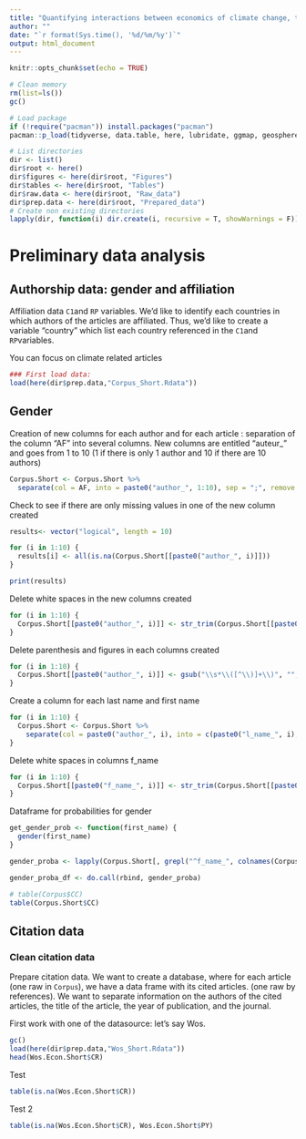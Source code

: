 ```yaml
---
title: "Quantifying interactions between economics of climate change, the rest of economics and other disciplines"
author: ""
date: "`r format(Sys.time(), '%d/%m/%y')`"
output: html_document
---
```


```r
knitr::opts_chunk$set(echo = TRUE)
```


```r
# Clean memory 
rm(list=ls())
gc()

# Load package
if (!require("pacman")) install.packages("pacman")
pacman::p_load(tidyverse, data.table, here, lubridate, ggmap, geosphere, stringr, gender, genderdata)

# List directories 
dir <- list()
dir$root <- here()
dir$figures <- here(dir$root, "Figures")
dir$tables <- here(dir$root, "Tables")
dir$raw.data <- here(dir$root, "Raw_data")
dir$prep.data <- here(dir$root, "Prepared_data")
# Create non existing directories
lapply(dir, function(i) dir.create(i, recursive = T, showWarnings = F))
```

# Preliminary data analysis

## Authorship data: gender and affiliation
Affiliation data `C1`and `RP` variables. We'd like to identify each countries in which authors of the articles are affiliated. Thus, we'd like to create a variable "country" which list each country referenced in the `C1`and `RP`variables. 

You can focus on climate related articles

```r
### First load data:
load(here(dir$prep.data,"Corpus_Short.Rdata"))
```

## Gender 

Creation of new columns for each author and for each article : separation of the column "AF" into several columns. New columns are entitled "auteur_" and goes from 1 to 10 (1 if there is only 1 author and 10 if there are 10 authors)

```r
Corpus.Short <- Corpus.Short %>%
  separate(col = AF, into = paste0("author_", 1:10), sep = ";", remove = FALSE, extra = "drop")
```

Check to see if there are only missing values in one of the new column created

```r
results<- vector("logical", length = 10)

for (i in 1:10) {
  results[i] <- all(is.na(Corpus.Short[[paste0("author_", i)]]))
}

print(results)
```

Delete white spaces in the new columns created

```r
for (i in 1:10) {
  Corpus.Short[[paste0("author_", i)]] <- str_trim(Corpus.Short[[paste0("author_", i)]])
}
```

Delete parenthesis and figures in each columns created 

```r
for (i in 1:10) {
  Corpus.Short[[paste0("author_", i)]] <- gsub("\\s*\\([^\\)]+\\)", "", Corpus.Short[[paste0("author_", i)]])
}
```

Create a column for each last name and first name 

```r
for (i in 1:10) {
  Corpus.Short <- Corpus.Short %>%
    separate(col = paste0("author_", i), into = c(paste0("l_name_", i), paste0("f_name_", i)), sep = ",", remove = FALSE, extra = "drop")
}
```

Delete white spaces in columns f_name 

```r
for (i in 1:10) {
  Corpus.Short[[paste0("f_name_", i)]] <- str_trim(Corpus.Short[[paste0("f_name_", i)]])
}
```

Dataframe for probabilities for gender 

```r
get_gender_prob <- function(first_name) {
  gender(first_name)
}

gender_proba <- lapply(Corpus.Short[, grepl("^f_name_", colnames(Corpus.Short))], get_gender_prob)

gender_proba_df <- do.call(rbind, gender_proba)
```


```r
# table(Corpus$CC)
table(Corpus.Short$CC)
```


## Citation data

### Clean citation data
Prepare citation data. We want to create a database, where for each article (one raw in `Corpus`), we have a data frame with its cited articles. (one raw by references). We want to separate information on the authors of the cited articles, the title of the article, the year of publication, and the journal. 

First work with one of the datasource: let's say Wos.

```r
gc()
load(here(dir$prep.data,"Wos_Short.Rdata"))
head(Wos.Econ.Short$CR)
```

Test

```r
table(is.na(Wos.Econ.Short$CR))
```

Test 2

```r
table(is.na(Wos.Econ.Short$CR), Wos.Econ.Short$PY)
```
